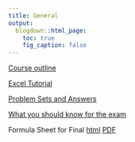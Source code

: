 ```yaml
---
title: General
output:
  blogdown::html_page:
    toc: true
    fig_caption: false
---
```


[Course outline](../../files/MBAS-Financial-Fundamentals-Summer-2020.docx)

[Excel Tutorial](../../files/Excel Tutorial.xlsx)

[Problem Sets and Answers](../../files/ProblemSet.zip)

[What you should know for the exam](../../files/Exam Instruction.docx)

Formula Sheet for Final <a href="/files/formula-sheet.html" target="_blank">html</a> <a href="/files/formula sheet.pdf" target="_blank">PDF</a>